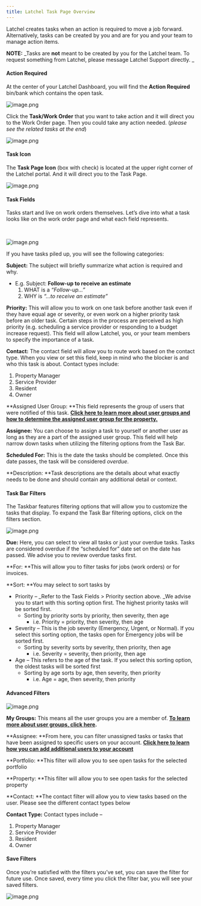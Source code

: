 ```yaml
---
title: Latchel Task Page Overview
---
```



Latchel creates tasks when an action is required to move a job forward. Alternatively, tasks can be created by you and are for you and your team to manage action items.

**NOTE:** _Tasks are **not** meant to be created by you for the Latchel team. To request something from Latchel, please message Latchel Support directly. _

#### Action Required

At the center of your Latchel Dashboard, you will find the **Action Required** bin/bank which contains the open task.

<Frame>
  <img src="/images/rtaImage-2-29.jpg" alt="image.png"/>
</Frame>


Click the **Task/Work Order** that you want to take action and it will direct you to the Work Order page. Then you could take any action needed. (_please see the related tasks at the end_)

<Frame>
  <img src="/images/rtaImage-2-30.jpg" alt="image.png"/>
</Frame>

#### Task Icon

The **Task Page Icon** (box with check) is located at the upper right corner of the Latchel portal. And it will direct you to the Task Page.

<Frame>
  <img src="/images/rtaImage-2-31.jpg" alt="image.png"/>
</Frame>

#### Task Fields

Tasks start and live on work orders themselves. Let’s dive into what a task looks like on the work order page and what each field represents. 

 
<Frame>
  <img src="/images/rtaImage-2-32.jpg" alt="image.png"/>
</Frame>



If you have tasks piled up, you will see the following categories: 

**Subject:** The subject will briefly summarize what action is required and why.

* E.g. Subject: **Follow-up to receive an estimate**
    1.  WHAT is a _“Follow-up…”_
    2.  WHY is _“…to receive an estimate”_


**Priority:** This will allow you to work on one task before another task even if they have equal age or severity, or even work on a higher priority task before an older task. Certain steps in the process are perceived as high priority (e.g. scheduling a service provider or responding to a budget increase request). This field will allow Latchel, you, or your team members to specify the importance of a task.
 

**Contact:** The contact field will allow you to route work based on the contact type. When you view or set this field, keep in mind who the blocker is and who this task is about. Contact types include:
 

1.  Property Manager
2.  Service Provider
3.  Resident
4.  Owner


**Assigned User Group: **This field represents the group of users that were notified of this task. **[Click here to learn more about user groups and how to determine the assigned user group for the property.](https://latchel.com/how-to-create-user-groups/)**

**Assignee:** You can choose to assign a task to yourself or another user as long as they are a part of the assigned user group. This field will help narrow down tasks when utilizing the filtering options from the Task Bar.

**Scheduled For:** This is the date the tasks should be completed. Once this date passes, the task will be considered _overdue_.

**Description: **Task descriptions are the details about what exactly needs to be done and should contain any additional detail or context.

#### Task Bar Filters 

The Taskbar features filtering options that will allow you to customize the tasks that display. To expand the Task Bar filtering options, click on the filters section.


<Frame>
  <img src="/images/rtaImage-2-33.jpg" alt="image.png"/>
</Frame>



**Due:** Here, you can select to view all tasks or just your overdue tasks. Tasks are considered overdue if the “scheduled for” date set on the date has passed. We advise you to review overdue tasks first.
 

**For: **This will allow you to filter tasks for jobs (work orders) or for invoices.
 

**Sort: **You may select to sort tasks by
 

* Priority – _Refer to the Task Fields > Priority section above. _We advise you to start with this sorting option first. The highest priority tasks will be sorted first.
    * Sorting by priority sorts by priority, then severity, then age
        * i.e. Priority = priority, then severity, then age
* Severity – This is the job severity (Emergency, Urgent, or Normal). If you select this sorting option, the tasks open for Emergency jobs will be sorted first.
    * Sorting by severity sorts by severity, then priority, then age
        * i.e. Severity = severity, then priority, then age
* Age – This refers to the age of the task. If you select this sorting option, the oldest tasks will be sorted first
    * Sorting by age sorts by age, then severity, then priority
        * i.e. Age = age, then severity, then priority

#### Advanced Filters 


<Frame>
  <img src="/images/rtaImage-2-34.jpg" alt="image.png"/>
</Frame>



**My Groups:** This means all the user groups you are a member of. **[To learn more about user groups, click here](https://latchel.com/how-to-create-user-groups/).**

**Assignee: **From here, you can filter unassigned tasks or tasks that have been assigned to specific users on your account. **[Click here to learn how you can add additional users to your account](https://latchel.com/how-to-add-additional-users-to-your-latchel-account/)**

**Portfolio: **This filter will allow you to see open tasks for the selected portfolio

**Property: **This filter will allow you to see open tasks for the selected property

**Contact: **The contact filter will allow you to view tasks based on the user. Please see the different contact types below

**Contact Type:** Contact types include –

1.  Property Manager
2.  Service Provider
3.  Resident
4.  Owner

#### Save Filters

Once you’re satisfied with the filters you’ve set, you can save the filter for future use. Once saved, every time you click the filter bar, you will see your saved filters.

<Frame>
  <img src="/images/rtaImage-2-35.jpg" alt="image.png"/>
</Frame>

